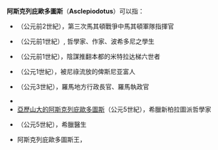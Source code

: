 '''阿斯克列庇歐多圖斯'''（'''Asclepiodotus'''）可以指：
* {{link-en|赫拉克勒亞的阿斯克列庇歐多圖斯|Asclepiodotus of Heraclea}}（公元前2世紀），第三次馬其頓戰爭中馬其頓軍隊指揮官
* {{link-en|阿斯克列庇歐多圖斯 (哲學家)|Asclepiodotus (philosopher)}}（公元前1世紀）, 哲學家、作家、波希多尼之學生
* {{link-en|里斯本的阿斯克列庇歐多圖斯|Asclepiodotus of Lesbos}}（公元前1世紀），陰謀推翻本都的米特拉达梯六世者
* {{link-en|卡西烏斯·阿斯克列庇歐多圖斯|Cassius Asclepiodotus}}（公元1世紀），被尼祿流放的俾斯尼亚富人
* {{link-en|朱利葉斯·阿斯克列庇歐多圖斯|Julius Asclepiodotus}}（公元3世紀），羅馬地方行政長官、羅馬執政官
* {{link-en|阿斯克列庇歐多圖斯 (423年羅馬執政官)|Asclepiodotus (consul 423)}}
* [[亞歷山大的阿斯克列庇歐多圖斯|亞歷山大的阿斯克列庇歐多圖斯]]（公元5世紀），希臘新柏拉圖派哲學家
* {{link-en|阿斯克列庇歐多圖斯 (醫生)|Asclepiodotus (physician)}}（公元5世紀），希臘醫生
* 阿斯克列庇歐多圖斯王，{{link-en|不列顛傳說中的王|List of legendary kings of Britain}}

{{Disambiguation|A|Cat=八字以上人名译名消歧义}}